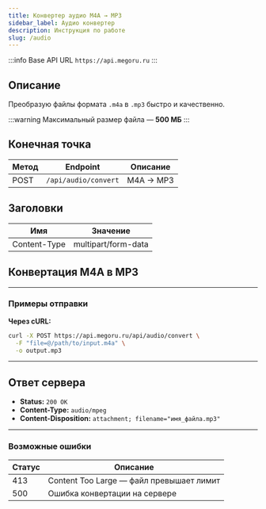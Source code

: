 ```yaml
---
title: Конвертер аудио M4A → MP3
sidebar_label: Аудио конвертер
description: Инструкция по работе
slug: /audio
---
```


:::info Base API URL
`https://api.megoru.ru`
:::

## Описание
Преобразую файлы формата `.m4a` в `.mp3` быстро и качественно.

:::warning
Максимальный размер файла — **500 МБ**
:::

## Конечная точка

| Метод | Endpoint             | Описание  |
|-------|----------------------|-----------|
| POST  | `/api/audio/convert` | M4A → MP3 |

## Заголовки
| Имя          | Значение            |
|--------------|---------------------|
| Content-Type | multipart/form-data |

## Конвертация M4A в MP3

---

### Примеры отправки

**Через cURL:**

```bash
curl -X POST https://api.megoru.ru/api/audio/convert \
  -F "file=@/path/to/input.m4a" \
  -o output.mp3
```

---

## Ответ сервера

* **Status:** `200 OK`
* **Content-Type:** `audio/mpeg`
* **Content-Disposition:** `attachment; filename="имя_файла.mp3"`

---

### Возможные ошибки

| Статус | Описание                                 |
|--------|------------------------------------------|
| 413    | Content Too Large — файл превышает лимит |
| 500    | Ошибка конвертации на сервере            |
